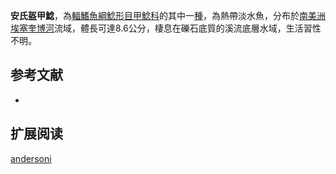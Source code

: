 {{Speciesbox
| name = 安氏盔甲鯰
| image = 
| image_width = 250px
| image_caption = 
| status = NE
| status_system = IUCN3.1
| genus = Corymbophanes
| species = andersoni
| authority = [[Eigenmann|Eigenmann]], 1909
| synonyms = 
}}

'''安氏盔甲鯰'''，為[[輻鰭魚綱|輻鰭魚綱]][[鯰形目|鯰形目]][[甲鯰科|甲鯰科]]的其中一[[種|種]]，為熱帶淡水魚，分布於[[南美洲|南美洲]][[埃塞奎博河|埃塞奎博河]]流域，體長可達8.6公分，棲息在礫石底質的溪流底層水域，生活習性不明。

==参考文献==
*{{FishBase_species|genus=Corymbophanes|species=andersoni |year=2014|month=12}}

== 扩展阅读 ==
{{refbegin}}
{{wikispecies-inline|Corymbophanes andersoni|安氏盔甲鯰}}
{{refend}}
{{Taxonbar|from=Q5735912}}

[[Category:盔甲鯰屬|andersoni]]